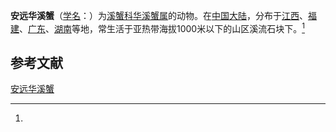{{Speciesbox
| name = 安远华溪蟹
| status = 
| status_system = 
| image = 
| genus = Sinopotamon
| species = anyuanense
| authority = (Dai, Zhao et Peng, 1995)<ref name='id12177'>{{cite web| url =http://www.bioinfo.cn/db05/BjdwSpecies.php?action=view&id=12177| title =安远华溪蟹| work =《中国动物物种编目数据库》| publisher =中国科学院微生物研究所| author =中国科学院动物研究所| accessdate =2009-04-28| deadurl =yes| archiveurl =https://web.archive.org/web/20160305002142/http://www.bioinfo.cn/db05/BjdwSpecies.php?action=view&id=12177| archivedate =2016-03-05}}</ref>
}}

'''安远华溪蟹'''（[[学名|学名]]：{{lang|la|''Sinopotamon anyuanense''}}）为[[溪蟹科|溪蟹科]][[华溪蟹属|华溪蟹属]]的动物。在[[中国大陆|中国大陆]]，分布于[[江西|江西]]、[[福建|福建]]、[[广东|广东]]、[[湖南|湖南]]等地，常生活于亚热带海拔1000米以下的山区溪流石块下。<ref name='id12177'/>

== 参考文献 ==
{{reflist}}

{{Wikispecies|Sinopotamon anyuanense}}
{{Taxonbar|from=Q10947226}}

[[Category:华溪蟹属|安远华溪蟹]]


{{螃蟹小作品}}